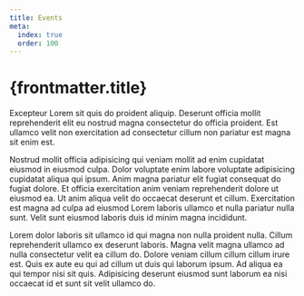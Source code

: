 ```yaml
---
title: Events
meta:
  index: true
  order: 100
---
```


# {frontmatter.title}

Excepteur Lorem sit quis do proident aliquip. Deserunt officia mollit reprehenderit elit eu nostrud magna consectetur do officia proident. Est ullamco velit non exercitation ad consectetur cillum non pariatur est magna sit enim est.

Nostrud mollit officia adipisicing qui veniam mollit ad enim cupidatat eiusmod in eiusmod culpa. Dolor voluptate enim labore voluptate adipisicing cupidatat aliqua qui ipsum. Anim magna pariatur elit fugiat consequat do fugiat dolore. Et officia exercitation anim veniam reprehenderit dolore ut eiusmod ea. Ut anim aliqua velit do occaecat deserunt et cillum. Exercitation est magna ad culpa ad eiusmod Lorem laboris ullamco et nulla pariatur nulla sunt. Velit sunt eiusmod laboris duis id minim magna incididunt.

Lorem dolor laboris sit ullamco id qui magna non nulla proident nulla. Cillum reprehenderit ullamco ex deserunt laboris. Magna velit magna ullamco ad nulla consectetur velit ea cillum do. Dolore veniam cillum cillum cillum irure est. Quis ex aute eu qui ad cillum ut duis qui laborum ipsum. Ad aliqua ea qui tempor nisi sit quis. Adipisicing deserunt eiusmod sunt laborum ea nisi occaecat id et sunt sit velit ullamco do.
